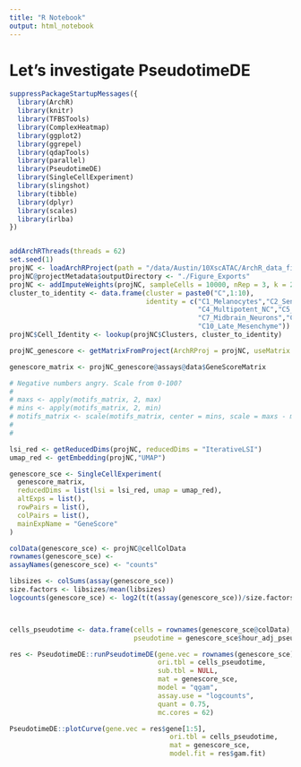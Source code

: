 ```yaml
---
title: "R Notebook"
output: html_notebook
---
```


# Let's investigate PseudotimeDE

```r
suppressPackageStartupMessages({
  library(ArchR)
  library(knitr)
  library(TFBSTools)
  library(ComplexHeatmap)
  library(ggplot2)
  library(ggrepel)
  library(qdapTools)
  library(parallel)
  library(PseudotimeDE)
  library(SingleCellExperiment)
  library(slingshot)
  library(tibble)
  library(dplyr)
  library(scales)
  library(irlba)
})


addArchRThreads(threads = 62) 
set.seed(1)
projNC <- loadArchRProject(path = "/data/Austin/10XscATAC/ArchR_data_final_thesis/")
projNC@projectMetadata$outputDirectory <- "./Figure_Exports"
projNC <- addImputeWeights(projNC, sampleCells = 10000, nRep = 3, k = 20)
cluster_to_identity <- data.frame(cluster = paste0("C",1:10),
                                  identity = c("C1_Melanocytes","C2_Sensory_Glia","C3_Int_Mesenchyme",
                                               "C4_Multipotent_NC","C5_Hindbrain_Neurons","C6_Somatosensory_Neurons",
                                               "C7_Midbrain_Neurons","C8_Early_Mesenchyme","C9_Sensory_Neurons",
                                               "C10_Late_Mesenchyme"))
projNC$Cell_Identity <- lookup(projNC$Clusters, cluster_to_identity)
```

```r
projNC_genescore <- getMatrixFromProject(ArchRProj = projNC, useMatrix = "GeneScoreMatrix")

genescore_matrix <- projNC_genescore@assays@data$GeneScoreMatrix

# Negative numbers angry. Scale from 0-100?
# 
# maxs <- apply(motifs_matrix, 2, max)
# mins <- apply(motifs_matrix, 2, min)
# motifs_matrix <- scale(motifs_matrix, center = mins, scale = maxs - mins)
# 
#  

lsi_red <- getReducedDims(projNC, reducedDims = "IterativeLSI")
umap_red <- getEmbedding(projNC,"UMAP")

genescore_sce <- SingleCellExperiment(
  genescore_matrix,
  reducedDims = list(lsi = lsi_red, umap = umap_red),
  altExps = list(),
  rowPairs = list(),
  colPairs = list(),
  mainExpName = "GeneScore"
)

colData(genescore_sce) <- projNC@cellColData
rownames(genescore_sce) <- 
assayNames(genescore_sce) <- "counts"

libsizes <- colSums(assay(genescore_sce))
size.factors <- libsizes/mean(libsizes)
logcounts(genescore_sce) <- log2(t(t(assay(genescore_sce))/size.factors) + 1)



cells_pseudotime <- data.frame(cells = rownames(genescore_sce@colData),
                               pseudotime = genescore_sce$hour_adj_pseudotime)

res <- PseudotimeDE::runPseudotimeDE(gene.vec = rownames(genescore_sce)[1:15],
                                     ori.tbl = cells_pseudotime,
                                     sub.tbl = NULL,
                                     mat = genescore_sce,
                                     model = "qgam",
                                     assay.use = "logcounts",
                                     quant = 0.75,
                                     mc.cores = 62)

PseudotimeDE::plotCurve(gene.vec = res$gene[1:5],
                                        ori.tbl = cells_pseudotime,
                                        mat = genescore_sce,
                                        model.fit = res$gam.fit)
```


